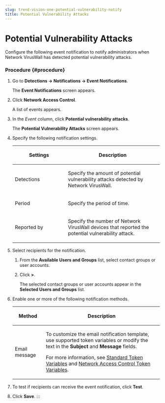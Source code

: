 ```yaml
---
slug: trend-vision-one-potential-vulnerability-notify
title: Potential Vulnerability Attacks
---
```

# Potential Vulnerability Attacks

Configure the following event notification to notify administrators when Network VirusWall has detected potential vulnerability attacks.

### Procedure {#procedure}

1.  Go to **Detections → Notifications → Event Notifications**.

    The **Event Notifications** screen appears.

2.  Click **Network Access Control**.

    A list of events appears.

3.  In the *Event* column, click **Potential vulnerability attacks**.

    The **Potential Vulnerability Attacks** screen appears.

4.  Specify the following notification settings.

    <table>
    <colgroup>
    <col style="width: 36%" />
    <col style="width: 64%" />
    </colgroup>
    <thead>
    <tr>
    <th><p>Settings</p></th>
    <th><p>Description</p></th>
    </tr>
    </thead>
    <tbody>
    <tr>
    <td><p>Detections</p></td>
    <td><p>Specify the amount of potential vulnerability attacks detected by Network VirusWall.</p></td>
    </tr>
    <tr>
    <td><p>Period</p></td>
    <td><p>Specify the period of time.</p></td>
    </tr>
    <tr>
    <td><p>Reported by</p></td>
    <td><p>Specify the number of Network VirusWall devices that reported the potential vulnerability attack.</p></td>
    </tr>
    </tbody>
    </table>

5.  Select recipients for the notification.

    1.  From the **Available Users and Groups** list, select contact groups or user accounts.

    2.  Click **\>**.

        The selected contact groups or user accounts appear in the **Selected Users and Groups** list.

6.  Enable one or more of the following notification methods.

    <table>
    <colgroup>
    <col style="width: 21%" />
    <col style="width: 79%" />
    </colgroup>
    <thead>
    <tr>
    <th><p>Method</p></th>
    <th><p>Description</p></th>
    </tr>
    </thead>
    <tbody>
    <tr>
    <td><p>Email message</p></td>
    <td><p>To customize the email notification template, use supported token variables or modify the text in the <strong>Subject</strong> and <strong>Message</strong> fields.</p>
    <p>For more information, see <a href="trend-vision-one-standard-token-variables">Standard Token Variables</a> and <a href="trend-vision-one-network-access-token-vars">Network Access Control Token Variables</a>.</p></td>
    </tr>
    </tbody>
    </table>

7.  To test if recipients can receive the event notification, click **Test**.

8.  Click **Save**.
:::
